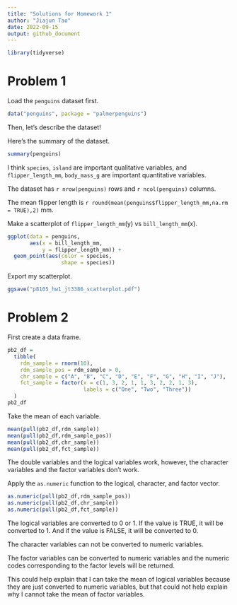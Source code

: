 ```yaml
---
title: "Solutions for Homework 1"
author: "Jiajun Tao"
date: 2022-09-15
output: github_document
---
```


```r
library(tidyverse)
```

# Problem 1

Load the `penguins` dataset first.

```r
data("penguins", package = "palmerpenguins")
```

Then, let's describe the dataset!

Here's the summary of the dataset.

```r
summary(penguins)
```

I think `species`, `island` are important qualitative variables, and `flipper_length_mm`, `body_mass_g` are important quantitative variables.

The dataset has `r nrow(penguins)` rows and `r ncol(penguins)` columns.

The mean flipper length is `r round(mean(penguins$flipper_length_mm,na.rm = TRUE),2)` mm.

Make a scatterplot of `flipper_length_mm`(y) vs `bill_length_mm`(x).

```r
ggplot(data = penguins,
       aes(x = bill_length_mm,
           y = flipper_length_mm)) + 
  geom_point(aes(color = species,
                 shape = species))
```

Export my scatterplot.

```r
ggsave("p8105_hw1_jt3386_scatterplot.pdf")
```

# Problem 2

First create a data frame.

```r
pb2_df = 
  tibble(
    rdm_sample = rnorm(10),
    rdm_sample_pos = rdm_sample > 0,
    chr_sample = c("A", "B", "C", "D", "E", "F", "G", "H", "I", "J"),
    fct_sample = factor(x = c(1, 3, 2, 1, 1, 3, 2, 2, 1, 3),
                        labels = c("One", "Two", "Three"))
  )
pb2_df
```

Take the mean of each variable.

```r
mean(pull(pb2_df,rdm_sample))
mean(pull(pb2_df,rdm_sample_pos))
mean(pull(pb2_df,chr_sample))
mean(pull(pb2_df,fct_sample))
```

The double variables and the logical variables work, however, the character variables and the factor variables don't work.

Apply the `as.numeric` function to the logical, character, and factor vector.

```r
as.numeric(pull(pb2_df,rdm_sample_pos))
as.numeric(pull(pb2_df,chr_sample))
as.numeric(pull(pb2_df,fct_sample))
```

The logical variables are converted to 0 or 1. If the value is TRUE, it will be converted to 1. And if the value is FALSE, it will be converted to 0.

The character variables can not be converted to numeric variables.

The factor variables can be converted to numeric variables and the numeric codes corresponding to the factor levels will be returned.

This could help explain that I can take the mean of logical variables because they are just converted to numeric variables, but that could not help explain why I cannot take the mean of factor variables.